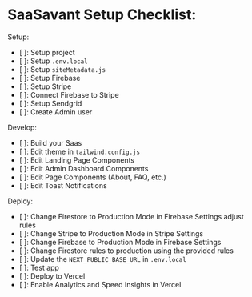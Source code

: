 # SaaSavant Setup Checklist:

Setup:
-  [  ]: Setup project
-  [  ]: Setup `.env.local`
-  [  ]: Setup `siteMetadata.js`
-  [  ]: Setup Firebase
-  [  ]: Setup Stripe
-  [  ]: Connect Firebase to Stripe 
-  [  ]: Setup Sendgrid
-  [  ]: Create Admin user

Develop:
-  [  ]: Build your Saas
-  [  ]: Edit theme in `tailwind.config.js`
-  [  ]: Edit Landing Page Components
-  [  ]: Edit Admin Dashboard Components
-  [  ]: Edit Page Components (About, FAQ, etc.)
-  [  ]: Edit Toast Notifications

Deploy:
-  [  ]: Change Firestore to Production Mode in Firebase Settings adjust rules
-  [  ]: Change Stripe to Production Mode in Stripe Settings
-  [  ]: Change Firebase to Production Mode in Firebase Settings
-  [  ]: Change Firestore rules to production using the provided rules
-  [  ]: Update the `NEXT_PUBLIC_BASE_URL` in `.env.local`
-  [  ]: Test app
-  [  ]: Deploy to Vercel
-  [  ]: Enable Analytics and Speed Insights in Vercel